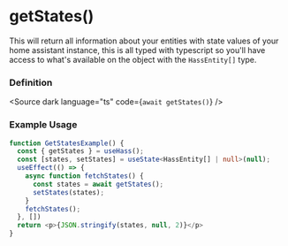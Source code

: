 
<Meta title="HOOKS/useHass/getStates" />

# getStates()
This will return all information about your entities with state values of your home assistant instance, this is all typed with typescript
so you'll have access to what's available on the object with the `HassEntity[]` type.

### Definition
<Source dark language="ts" code={`await getStates()`} />


### Example Usage

```ts
function GetStatesExample() {
  const { getStates } = useHass();
  const [states, setStates] = useState<HassEntity[] | null>(null);
  useEffect(() => {
    async function fetchStates() {
      const states = await getStates();
      setStates(states);
    }
    fetchStates();
  }, [])
  return <p>{JSON.stringify(states, null, 2)}</p>
}
